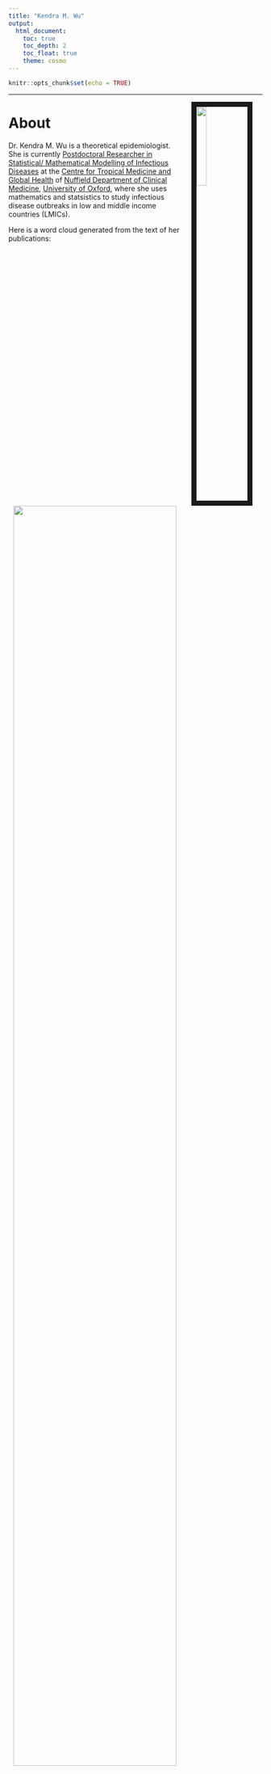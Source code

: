 ```yaml
---
title: "Kendra M. Wu"
output: 
  html_document:
    toc: true
    toc_depth: 2
    toc_float: true
    theme: cosmo
---
```


```r
knitr::opts_chunk$set(echo = TRUE)
```

---
<img src="figures/my_photo.jpg" style="width:20%; border:10px solid; margin-right: 20px; margin-left: 20px" align="right">

# About
Dr. Kendra M. Wu is a theoretical epidemiologist. She is currently [Postdoctoral Researcher in Statistical/ Mathematical Modelling of Infectious Diseases](https://ergo.tghn.org/contact/kendra-wu) at the [Centre for Tropical Medicine and Global Health](https://www.tropicalmedicine.ox.ac.uk) of [Nuffield Department of Clinical Medicine](https://www.ndm.ox.ac.uk), [University of Oxford](http://www.ox.ac.uk), where she uses mathematics and statsistics to study infectious disease outbreaks in low and middle income countries (LMICs). 

Here is a word cloud generated from the text of her publications:
<img src="figures/wordcloud.jpg" style="width:80%; border:0px solid; margin-right: 10px; margin-left: 10px" align="centre">


# Research Interests
* Infectious disease epidemiology and control
* Outbreak analysis and response
* Emerging infections
* Disease transmission dynamics
* Mathematical and statistical modelling
* Evolution of pathogens
* Global health
* Health in conflicts and disasters

# Current Projects
[![](./figures/ADAGIO-logo_small.png)](https://kendrawu.github.io/website/about.html#research)  
* Effects of tear gas to women
